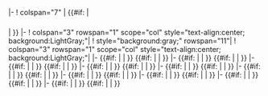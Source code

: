|-
! colspan="7" | {{#if: {{{name|}}} | <h3>{{{name}}}</h3> | }}
|-
! colspan="3" rowspan="1" scope="col" style="text-align:center; background:LightGray;"|{{{rname1}}}
! style="background:gray;" rowspan="11"|
! colspan="3" rowspan="1" scope="col" style="text-align:center; background:LightGray;"|{{{rname2}}}
|-
{{#if: {{{1|}}} | {{{1}}} | {{Fslot}} }}
{{#if: {{{11|}}} | {{{11}}} | {{Fslot}} }}
|-
{{#if: {{{2|}}} | {{{2}}} | {{Fslot}} }}
{{#if: {{{12|}}} | {{{12}}} | {{Fslot}} }}
|-
{{#if: {{{3|}}} | {{{3}}} | {{Fslot}} }}
{{#if: {{{13|}}} | {{{13}}} | {{Fslot}} }}
|-
{{#if: {{{4|}}} | {{{4}}} | {{Fslot}} }}
{{#if: {{{14|}}} | {{{14}}} | {{Fslot}} }}
|-
{{#if: {{{5|}}} | {{{5}}} | {{Fslot}} }}
{{#if: {{{15|}}} | {{{15}}} | {{Fslot}} }}
|-
{{#if: {{{6|}}} | {{{6}}} | {{Fslot}} }}
{{#if: {{{16|}}} | {{{16}}} | {{Fslot}} }}
|-
{{#if: {{{7|}}} | {{{7}}} | {{Fslot}} }}
{{#if: {{{17|}}} | {{{17}}} | {{Fslot}} }}
|-
{{#if: {{{8|}}} | {{{8}}} | {{Fslot}} }}
{{#if: {{{18|}}} | {{{18}}} | {{Fslot}} }}
|-
{{#if: {{{9|}}} | {{{9}}} | {{Fslot}} }}
{{#if: {{{19|}}} | {{{19}}} | {{Fslot}} }}
|-
{{#if: {{{10|}}} | {{{10}}} | {{Fslot}} }}
{{#if: {{{20|}}} | {{{20}}} | {{Fslot}} }}